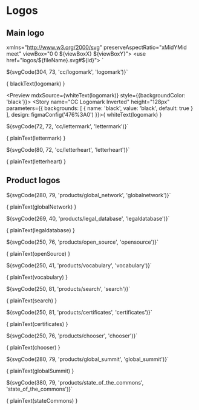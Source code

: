 
<Meta title="Assets/Logos" />

# Logos

## Main logo

  xmlns="http://www.w3.org/2000/svg"
  preserveAspectRatio="xMidYMid meet"
  viewBox="0 0 ${viewBoxX} ${viewBoxY}">
  <use href="logos/${fileName}.svg#${id}"></use>
</svg>`




${svgCode(304, 73, 'cc/logomark', 'logomark')}`

<Preview mdxSource={blackText(logomark)}>
  <Story name="CC Logomark" height="128px" parameters={{
    design: figmaConfig('1%3A13')
  }}>{
    blackText(logomark)
  }</Story>
</Preview>

<Preview mdxSource={whiteText(logomark)} style={{backgroundColor: 'black'}}>
  <Story name="CC Logomark Inverted" height="128px" parameters={{
    backgrounds: [
      { name: 'black', value: 'black', default: true }
    ],
    design: figmaConfig('476%3A0')
  }}>{
    whiteText(logomark)
  }</Story>
</Preview>

${svgCode(72, 72, 'cc/lettermark', 'lettermark')}`

<Preview mdxSource={plainText(lettermark)}>
  <Story name="CC Lettermark" height="128px" parameters={{
    design: figmaConfig('712%3A8')
  }}>{
    plainText(lettermark)
  }</Story>
</Preview>



${svgCode(80, 72, 'cc/letterheart', 'letterheart')}`

<Preview mdxSource={plainText(letterheart)}>
  <Story name="CC Letterheart" height="128px" parameters={{
    design: figmaConfig('712%3A7')
  }}>{
    plainText(letterheart)
  }</Story>
</Preview>


## Product logos

${svgCode(280, 79, 'products/global_network', 'globalnetwork')}`

<Preview mdxSource={plainText(globalNetwork)}>
  <Story name="CC Global Network" height="128px" parameters={{
    design: figmaConfig('784%3A1')
  }}>{
    plainText(globalNetwork)
  }</Story>
</Preview>

${svgCode(269, 40, 'products/legal_database', 'legaldatabase')}`

<Preview mdxSource={plainText(legaldatabase)}>
  <Story name="CC Legal Database" height="128px" parameters={{
    design: figmaConfig('784%3A0')
  }}>{
    plainText(legaldatabase)
  }</Story>
</Preview>

${svgCode(250, 76, 'products/open_source', 'opensource')}`

<Preview mdxSource={plainText(openSource)}>
  <Story name="CC Open Source" height="128px" parameters={{
    design: figmaConfig('784%3A1')
  }}>{
    plainText(openSource)
  }</Story>
</Preview>

${svgCode(250, 41, 'products/vocabulary', 'vocabulary')}`

<Preview mdxSource={plainText(vocabulary)}>
  <Story name="CC Vocabulary" height="96px" parameters={{
    design: figmaConfig('784%3A1')
  }}>{
     plainText(vocabulary)
  }</Story>
</Preview>

${svgCode(250, 81, 'products/search', 'search')}`

<Preview mdxSource={plainText(search)}>
  <Story name="CC Search" height="128px" parameters={{
    design: figmaConfig('784%3A1')
  }}>{
    plainText(search)
  }</Story>
</Preview>

${svgCode(250, 81, 'products/certificates', 'certificates')}`

<Preview mdxSource={plainText(search)}>
  <Story name="CC Certificates" height="128px" parameters={{
    design: figmaConfig('784%3A1')
  }}>{
    plainText(certificates)
  }</Story>
</Preview>


${svgCode(250, 76, 'products/chooser', 'chooser')}`

<Preview mdxSource={plainText(chooser)}>
  <Story name="CC Chooser" height="128px" parameters={{
    design: figmaConfig('784%3A1')
  }}>{
    plainText(chooser)
  }</Story>
</Preview>

${svgCode(280, 79, 'products/global_summit', 'global_summit')}`

<Preview mdxSource={plainText(globalSummit)}>
  <Story name="CC Global Summit" height="128px" parameters={{
    design: figmaConfig('784%3A1')
  }}>{
    plainText(globalSummit)
  }</Story>
</Preview>

${svgCode(380, 79, 'products/state_of_the_commons', 'state_of_the_commons')}`

<Preview mdxSource={plainText(stateCommons)}>
  <Story name="CC State of the commons" height="128px" parameters={{
    design: figmaConfig('784%3A1')
  }}>{
    plainText(stateCommons)
  }</Story>
</Preview>